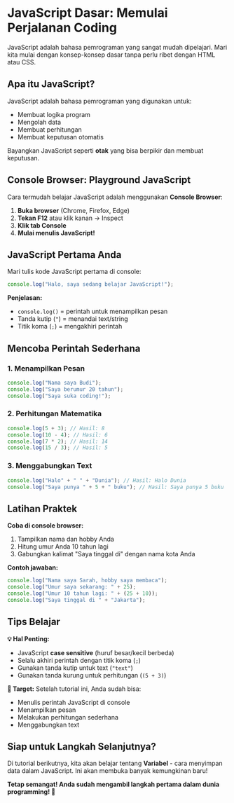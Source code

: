 # JavaScript Dasar: Memulai Perjalanan Coding

JavaScript adalah bahasa pemrograman yang sangat mudah dipelajari. Mari kita mulai dengan konsep-konsep dasar tanpa perlu ribet dengan HTML atau CSS.

## Apa itu JavaScript?

JavaScript adalah bahasa pemrograman yang digunakan untuk:

- Membuat logika program
- Mengolah data
- Membuat perhitungan
- Membuat keputusan otomatis

Bayangkan JavaScript seperti **otak** yang bisa berpikir dan membuat keputusan.

## Console Browser: Playground JavaScript

Cara termudah belajar JavaScript adalah menggunakan **Console Browser**:

1. **Buka browser** (Chrome, Firefox, Edge)
2. **Tekan F12** atau klik kanan → Inspect
3. **Klik tab Console**
4. **Mulai menulis JavaScript!**

## JavaScript Pertama Anda

Mari tulis kode JavaScript pertama di console:

```javascript
console.log("Halo, saya sedang belajar JavaScript!");
```

**Penjelasan:**

- `console.log()` = perintah untuk menampilkan pesan
- Tanda kutip (`"`) = menandai text/string
- Titik koma (`;`) = mengakhiri perintah

## Mencoba Perintah Sederhana

### 1. Menampilkan Pesan

```javascript
console.log("Nama saya Budi");
console.log("Saya berumur 20 tahun");
console.log("Saya suka coding!");
```

### 2. Perhitungan Matematika

```javascript
console.log(5 + 3); // Hasil: 8
console.log(10 - 4); // Hasil: 6
console.log(7 * 2); // Hasil: 14
console.log(15 / 3); // Hasil: 5
```

### 3. Menggabungkan Text

```javascript
console.log("Halo" + " " + "Dunia"); // Hasil: Halo Dunia
console.log("Saya punya " + 5 + " buku"); // Hasil: Saya punya 5 buku
```

## Latihan Praktek

**Coba di console browser:**

1. Tampilkan nama dan hobby Anda
2. Hitung umur Anda 10 tahun lagi
3. Gabungkan kalimat "Saya tinggal di" dengan nama kota Anda

**Contoh jawaban:**

```javascript
console.log("Nama saya Sarah, hobby saya membaca");
console.log("Umur saya sekarang: " + 25);
console.log("Umur 10 tahun lagi: " + (25 + 10));
console.log("Saya tinggal di " + "Jakarta");
```

## Tips Belajar

**💡 Hal Penting:**

- JavaScript **case sensitive** (huruf besar/kecil berbeda)
- Selalu akhiri perintah dengan titik koma (`;`)
- Gunakan tanda kutip untuk text (`"text"`)
- Gunakan tanda kurung untuk perhitungan (`(5 + 3)`)

**🎯 Target:**
Setelah tutorial ini, Anda sudah bisa:

- Menulis perintah JavaScript di console
- Menampilkan pesan
- Melakukan perhitungan sederhana
- Menggabungkan text

## Siap untuk Langkah Selanjutnya?

Di tutorial berikutnya, kita akan belajar tentang **Variabel** - cara menyimpan data dalam JavaScript. Ini akan membuka banyak kemungkinan baru!

**Tetap semangat! Anda sudah mengambil langkah pertama dalam dunia programming! 🚀**
